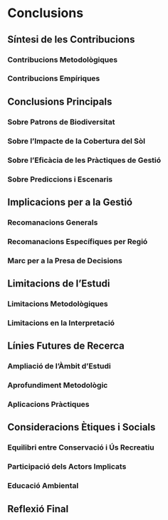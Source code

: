 # Conclusions {#sec-conclusions}

## Síntesi de les Contribucions

### Contribucions Metodològiques

### Contribucions Empíriques

## Conclusions Principals

### Sobre Patrons de Biodiversitat

### Sobre l'Impacte de la Cobertura del Sòl

### Sobre l'Eficàcia de les Pràctiques de Gestió

### Sobre Prediccions i Escenaris

## Implicacions per a la Gestió

### Recomanacions Generals

### Recomanacions Específiques per Regió

### Marc per a la Presa de Decisions

## Limitacions de l'Estudi

### Limitacions Metodològiques

### Limitacions en la Interpretació

## Línies Futures de Recerca

### Ampliació de l'Àmbit d'Estudi

### Aprofundiment Metodològic

### Aplicacions Pràctiques

## Consideracions Ètiques i Socials

### Equilibri entre Conservació i Ús Recreatiu

### Participació dels Actors Implicats

### Educació Ambiental

## Reflexió Final
